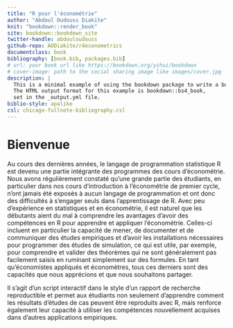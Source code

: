 ```yaml
--- 
title: "R pour l'économétrie"
author: "Abdoul Oudouss Diakite"
knit: "bookdown::render_book"
site: bookdown::bookdown_site
twitter-handle: abdouloudouss
github-repo: AODiakite/r4econometrics
documentclass: book
bibliography: [book.bib, packages.bib]
# url: your book url like https://bookdown.org/yihui/bookdown
# cover-image: path to the social sharing image like images/cover.jpg
description: |
  This is a minimal example of using the bookdown package to write a book.
  The HTML output format for this example is bookdown::bs4_book,
  set in the _output.yml file.
biblio-style: apalike
csl: chicago-fullnote-bibliography.csl
---
```


# Bienvenue{.unnumbered}

Au cours des dernières années, le langage de programmation statistique R est devenu une partie intégrante des programmes des cours d'économétrie. Nous avons régulièrement constaté qu'une grande partie des étudiants, en particulier dans nos cours d'introduction à l'économétrie de premier cycle, n'ont jamais été exposés à aucun langage de programmation et ont donc des difficultés à s'engager seuls dans l'apprentissage de R. Avec peu d'expérience en statistiques et en économétrie, il est naturel que les débutants aient du mal à comprendre les avantages d'avoir des compétences en R pour apprendre et appliquer l'économétrie. Celles-ci incluent en particulier la capacité de mener, de documenter et de communiquer des études empiriques et d'avoir les installations nécessaires pour programmer des études de simulation, ce qui est utile, par exemple, pour comprendre et valider des théorèmes qui ne sont généralement pas facilement saisis en ruminant simplement sur des formules. En tant qu'économistes appliqués et économètres, tous ces derniers sont des capacités que nous apprécions et que nous souhaitons partager.  

Il s'agit d'un script interactif dans le style d'un rapport de recherche reproductible et permet aux étudiants non seulement d'apprendre comment les résultats d'études de cas peuvent être reproduits avec R, mais renforce également leur capacité à utiliser les compétences nouvellement acquises dans d'autres applications empiriques.